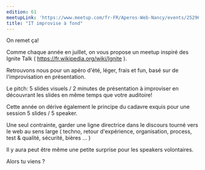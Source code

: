 ```yaml
---
edition: 61
meetupLink: 'https://www.meetup.com/fr-FR/Aperos-Web-Nancy/events/252969713/'
title: "IT improvise à fond"
---
```


On remet ça!

Comme chaque année en juillet, on vous propose un meetup inspiré des Ignite Talk ( https://fr.wikipedia.org/wiki/Ignite ).

Retrouvons nous pour un apéro d'été, léger, frais et fun, basé sur de l'improvisation en présentation.

Le pitch: 5 slides visuels / 2 minutes de présentation à improviser en découvrant les slides en même temps que votre auditoire!

Cette année on dérive également le principe du cadavre exquis pour une session 5 slides / 5 speaker.

Une seul contrainte, garder une ligne directrice dans le discours tourné vers le web au sens large ( techno, retour d'expérience, organisation, process, test & qualité, sécurité, bières ... )

Il y aura peut être même une petite surprise pour les speakers volontaires.

Alors tu viens ?